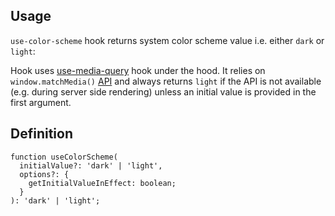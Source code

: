 

## Usage

`use-color-scheme` hook returns system color scheme value i.e. either `dark` or `light`:

<Demo data={HooksDemos.useColorSchemeDemo} />

Hook uses [use-media-query](/hooks/use-media-query/) hook under the hood.
It relies on `window.matchMedia()` [API](https://developer.mozilla.org/en-US/docs/Web/API/Window/matchMedia)
and always returns `light` if the API is not available (e.g. during server side rendering)
unless an initial value is provided in the first argument.

## Definition

```tsx
function useColorScheme(
  initialValue?: 'dark' | 'light',
  options?: {
    getInitialValueInEffect: boolean;
  }
): 'dark' | 'light';
```
